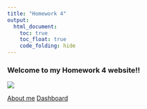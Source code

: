 ```yaml
---
title: "Homework 4"
output: 
  html_document:
    toc: true
    toc_float: true
    code_folding: hide
---
```


### Welcome to my Homework 4 website!!


![](https://media3.giphy.com/media/XD9o33QG9BoMis7iM4/giphy.gif?cid=ecf05e47nyoe60a2vl81m4ls2udizywk3bvn1bejxyoa99m9&rid=giphy.gif)



[About me](about.html)
[Dashboard](dashboard.html)




